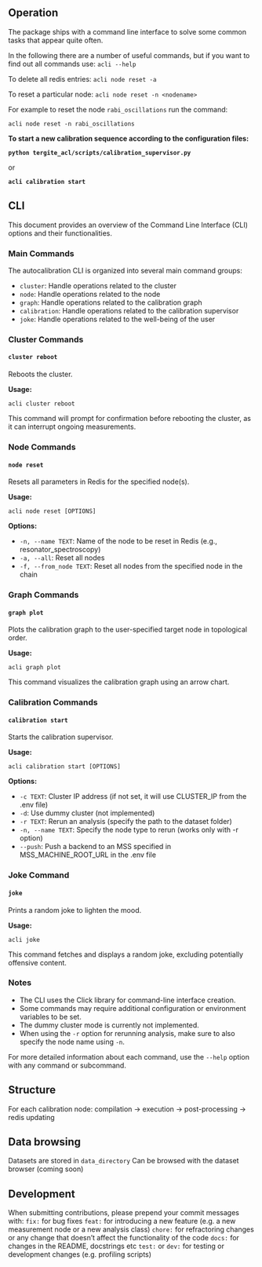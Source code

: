 ## Operation

The package ships with a command line interface to solve some common tasks that appear quite often.

In the following there are a number of useful commands, but if you want to find out all commands use:
```acli --help```

To delete all redis entries:
```acli node reset -a```

To reset a particular node:
```acli node reset -n <nodename>```

For example to reset the node `rabi_oscillations` run the command:

```acli node reset -n rabi_oscillations```

**To start a new calibration sequence according to the configuration files:**

**```python tergite_acl/scripts/calibration_supervisor.py```**

or

**```acli calibration start```**

## CLI ##

This document provides an overview of the Command Line Interface (CLI) options and their functionalities.

### Main Commands ###

The autocalibration CLI is organized into several main command groups:

- `cluster`: Handle operations related to the cluster
- `node`: Handle operations related to the node
- `graph`: Handle operations related to the calibration graph
- `calibration`: Handle operations related to the calibration supervisor
- `joke`: Handle operations related to the well-being of the user

### Cluster Commands ###

#### `cluster reboot` ####

Reboots the cluster.

**Usage:**
```
acli cluster reboot
```

This command will prompt for confirmation before rebooting the cluster, as it can interrupt ongoing measurements.

### Node Commands ###

#### `node reset` ####

Resets all parameters in Redis for the specified node(s).

**Usage:**
```
acli node reset [OPTIONS]
```

**Options:**

- `-n, --name TEXT`: Name of the node to be reset in Redis (e.g., resonator_spectroscopy)
- `-a, --all`: Reset all nodes
- `-f, --from_node TEXT`: Reset all nodes from the specified node in the chain

### Graph Commands ###

#### `graph plot` ####

Plots the calibration graph to the user-specified target node in topological order.

**Usage:**
```
acli graph plot
```

This command visualizes the calibration graph using an arrow chart.

### Calibration Commands ###

#### `calibration start` ####

Starts the calibration supervisor.

**Usage:**
```
acli calibration start [OPTIONS]
```

**Options:**

- `-c TEXT`: Cluster IP address (if not set, it will use CLUSTER_IP from the .env file)
- `-d`: Use dummy cluster (not implemented)
- `-r TEXT`: Rerun an analysis (specify the path to the dataset folder)
- `-n, --name TEXT`: Specify the node type to rerun (works only with -r option)
- `--push`: Push a backend to an MSS specified in MSS_MACHINE_ROOT_URL in the .env file

### Joke Command ###

#### `joke` ####

Prints a random joke to lighten the mood.

**Usage:**
```
acli joke
```

This command fetches and displays a random joke, excluding potentially offensive content.

### Notes ###

- The CLI uses the Click library for command-line interface creation.
- Some commands may require additional configuration or environment variables to be set.
- The dummy cluster mode is currently not implemented.
- When using the `-r` option for rerunning analysis, make sure to also specify the node name using `-n`.

For more detailed information about each command, use the `--help` option with any command or subcommand.


## Structure ##
For each calibration node:
compilation -> execution -> post-processing -> redis updating

## Data browsing ##
Datasets are stored in `data_directory`
Can be browsed with the dataset browser (coming soon)

## Development ##
When submitting  contributions, please prepend your commit messages with:
`fix:` for bug fixes
`feat:` for introducing a new feature (e.g. a new measurement node or a new analysis class)
`chore:` for refractoring changes or any change that doesn't affect the functionality of the code
`docs:` for changes in the README, docstrings etc
`test:` or `dev:` for testing or development changes (e.g. profiling scripts)

